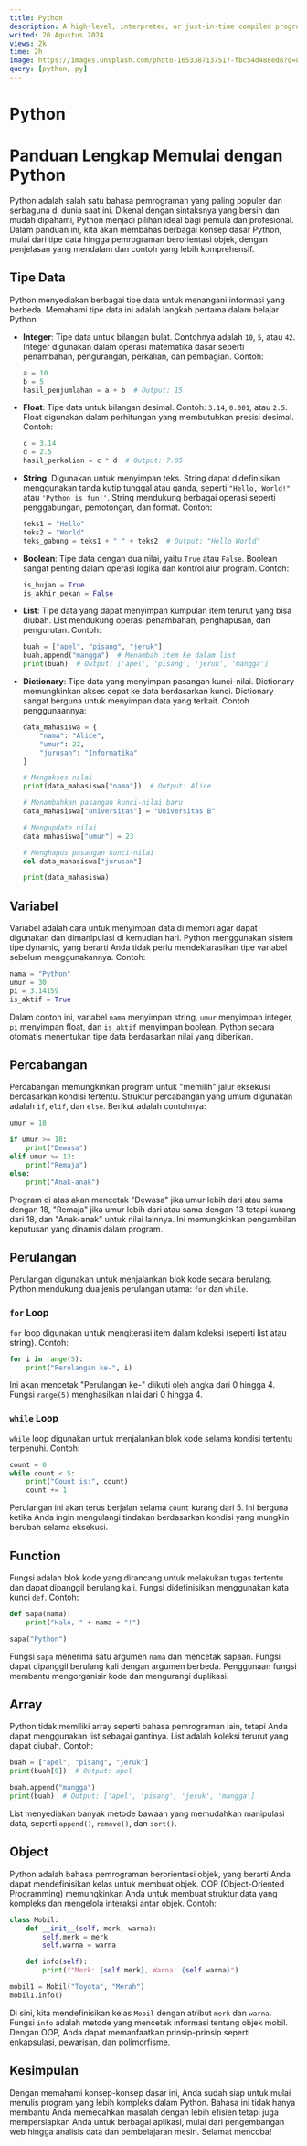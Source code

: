 ```yaml
---
title: Python
description: A high-level, interpreted, or just-in-time compiled programming language.
writed: 20 Agustus 2024
views: 2k
time: 2h
image: https://images.unsplash.com/photo-1653387137517-fbc54d488ed8?q=80&w=2070&auto=format&fit=crop&ixlib=rb-4.0.3&ixid=M3wxMjA3fDB8MHxwaG90by1wYWdlfHx8fGVufDB8fHx8fA%3D%3D
query: [python, py]
---
```


# Python


# **Panduan Lengkap Memulai dengan Python**

Python adalah salah satu bahasa pemrograman yang paling populer dan serbaguna di dunia saat ini. Dikenal dengan sintaksnya yang bersih dan mudah dipahami, Python menjadi pilihan ideal bagi pemula dan profesional. Dalam panduan ini, kita akan membahas berbagai konsep dasar Python, mulai dari tipe data hingga pemrograman berorientasi objek, dengan penjelasan yang mendalam dan contoh yang lebih komprehensif.

## Tipe Data

Python menyediakan berbagai tipe data untuk menangani informasi yang berbeda. Memahami tipe data ini adalah langkah pertama dalam belajar Python.

- **Integer**: Tipe data untuk bilangan bulat. Contohnya adalah `10`, `5`, atau `42`. Integer digunakan dalam operasi matematika dasar seperti penambahan, pengurangan, perkalian, dan pembagian. Contoh:
    
    ```python
    a = 10
    b = 5
    hasil_penjumlahan = a + b  # Output: 15
    
    ```
    
- **Float**: Tipe data untuk bilangan desimal. Contoh: `3.14`, `0.001`, atau `2.5`. Float digunakan dalam perhitungan yang membutuhkan presisi desimal. Contoh:
    
    ```python
    c = 3.14
    d = 2.5
    hasil_perkalian = c * d  # Output: 7.85
    
    ```
    
- **String**: Digunakan untuk menyimpan teks. String dapat didefinisikan menggunakan tanda kutip tunggal atau ganda, seperti `"Hello, World!"` atau `'Python is fun!'`. String mendukung berbagai operasi seperti penggabungan, pemotongan, dan format. Contoh:
    
    ```python
    teks1 = "Hello"
    teks2 = "World"
    teks_gabung = teks1 + " " + teks2  # Output: "Hello World"
    
    ```
    
- **Boolean**: Tipe data dengan dua nilai, yaitu `True` atau `False`. Boolean sangat penting dalam operasi logika dan kontrol alur program. Contoh:
    
    ```python
    is_hujan = True
    is_akhir_pekan = False
    
    ```
    
- **List**: Tipe data yang dapat menyimpan kumpulan item terurut yang bisa diubah. List mendukung operasi penambahan, penghapusan, dan pengurutan. Contoh:
    
    ```python
    buah = ["apel", "pisang", "jeruk"]
    buah.append("mangga")  # Menambah item ke dalam list
    print(buah)  # Output: ['apel', 'pisang', 'jeruk', 'mangga']
    
    ```
    
- **Dictionary**: Tipe data yang menyimpan pasangan kunci-nilai. Dictionary memungkinkan akses cepat ke data berdasarkan kunci. Dictionary sangat berguna untuk menyimpan data yang terkait. Contoh penggunaannya:
    
    ```python
    data_mahasiswa = {
        "nama": "Alice",
        "umur": 22,
        "jurusan": "Informatika"
    }
    
    # Mengakses nilai
    print(data_mahasiswa["nama"])  # Output: Alice
    
    # Menambahkan pasangan kunci-nilai baru
    data_mahasiswa["universitas"] = "Universitas B"
    
    # Mengupdate nilai
    data_mahasiswa["umur"] = 23
    
    # Menghapus pasangan kunci-nilai
    del data_mahasiswa["jurusan"]
    
    print(data_mahasiswa)
    
    ```
    

## Variabel

Variabel adalah cara untuk menyimpan data di memori agar dapat digunakan dan dimanipulasi di kemudian hari. Python menggunakan sistem tipe dynamic, yang berarti Anda tidak perlu mendeklarasikan tipe variabel sebelum menggunakannya. Contoh:

```python
nama = "Python"
umur = 30
pi = 3.14159
is_aktif = True

```

Dalam contoh ini, variabel `nama` menyimpan string, `umur` menyimpan integer, `pi` menyimpan float, dan `is_aktif` menyimpan boolean. Python secara otomatis menentukan tipe data berdasarkan nilai yang diberikan.

## Percabangan

Percabangan memungkinkan program untuk "memilih" jalur eksekusi berdasarkan kondisi tertentu. Struktur percabangan yang umum digunakan adalah `if`, `elif`, dan `else`. Berikut adalah contohnya:

```python
umur = 18

if umur >= 18:
    print("Dewasa")
elif umur >= 13:
    print("Remaja")
else:
    print("Anak-anak")

```

Program di atas akan mencetak "Dewasa" jika umur lebih dari atau sama dengan 18, "Remaja" jika umur lebih dari atau sama dengan 13 tetapi kurang dari 18, dan "Anak-anak" untuk nilai lainnya. Ini memungkinkan pengambilan keputusan yang dinamis dalam program.

## Perulangan

Perulangan digunakan untuk menjalankan blok kode secara berulang. Python mendukung dua jenis perulangan utama: `for` dan `while`.

### `for` Loop

`for` loop digunakan untuk mengiterasi item dalam koleksi (seperti list atau string). Contoh:

```python
for i in range(5):
    print("Perulangan ke-", i)

```

Ini akan mencetak "Perulangan ke-" diikuti oleh angka dari 0 hingga 4. Fungsi `range(5)` menghasilkan nilai dari 0 hingga 4.

### `while` Loop

`while` loop digunakan untuk menjalankan blok kode selama kondisi tertentu terpenuhi. Contoh:

```python
count = 0
while count < 5:
    print("Count is:", count)
    count += 1

```

Perulangan ini akan terus berjalan selama `count` kurang dari 5. Ini berguna ketika Anda ingin mengulangi tindakan berdasarkan kondisi yang mungkin berubah selama eksekusi.

## Function

Fungsi adalah blok kode yang dirancang untuk melakukan tugas tertentu dan dapat dipanggil berulang kali. Fungsi didefinisikan menggunakan kata kunci `def`. Contoh:

```python
def sapa(nama):
    print("Halo, " + nama + "!")

sapa("Python")

```

Fungsi `sapa` menerima satu argumen `nama` dan mencetak sapaan. Fungsi dapat dipanggil berulang kali dengan argumen berbeda. Penggunaan fungsi membantu mengorganisir kode dan mengurangi duplikasi.

## Array

Python tidak memiliki array seperti bahasa pemrograman lain, tetapi Anda dapat menggunakan list sebagai gantinya. List adalah koleksi terurut yang dapat diubah. Contoh:

```python
buah = ["apel", "pisang", "jeruk"]
print(buah[0])  # Output: apel

buah.append("mangga")
print(buah)  # Output: ['apel', 'pisang', 'jeruk', 'mangga']

```

List menyediakan banyak metode bawaan yang memudahkan manipulasi data, seperti `append()`, `remove()`, dan `sort()`.

## Object

Python adalah bahasa pemrograman berorientasi objek, yang berarti Anda dapat mendefinisikan kelas untuk membuat objek. OOP (Object-Oriented Programming) memungkinkan Anda untuk membuat struktur data yang kompleks dan mengelola interaksi antar objek. Contoh:

```python
class Mobil:
    def __init__(self, merk, warna):
        self.merk = merk
        self.warna = warna

    def info(self):
        print(f"Merk: {self.merk}, Warna: {self.warna}")

mobil1 = Mobil("Toyota", "Merah")
mobil1.info()

```

Di sini, kita mendefinisikan kelas `Mobil` dengan atribut `merk` dan `warna`. Fungsi `info` adalah metode yang mencetak informasi tentang objek mobil. Dengan OOP, Anda dapat memanfaatkan prinsip-prinsip seperti enkapsulasi, pewarisan, dan polimorfisme.

## Kesimpulan

Dengan memahami konsep-konsep dasar ini, Anda sudah siap untuk mulai menulis program yang lebih kompleks dalam Python. Bahasa ini tidak hanya membantu Anda memecahkan masalah dengan lebih efisien tetapi juga mempersiapkan Anda untuk berbagai aplikasi, mulai dari pengembangan web hingga analisis data dan pembelajaran mesin. Selamat mencoba!